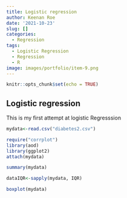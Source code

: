 ```yaml
---
title: Logistic regression
author: Keenan Roe
date: '2021-10-23'
slug: []
categories:
  - Regression
tags:
  - Logistic Regression
  - Regression
  - R
image: images/portfolio/item-9.png
---
```




```r
knitr::opts_chunk$set(echo = TRUE)
```

## Logistic regression

This is my first attempt at logistic Regresssion

```r


mydata<-read.csv("diabetes2.csv")

require("corrplot")
library(aod)
library(ggplot2)
attach(mydata)

```

```r

summary(mydata)

dataIQR<-sapply(mydata, IQR)

boxplot(mydata)


```